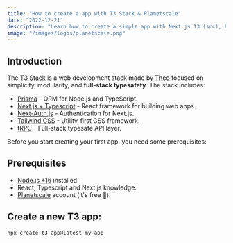 ```yaml
---
title: "How to create a app with T3 Stack & Planetscale"
date: "2022-12-21"
description: "Learn how to create a simple app with Next.js 13 (src), Prisma, Next-Auth.js, Tailwind CSS, tRPC and Planetscale."
image: "/images/logos/planetscale.png"
---
```


## Introduction

The [T3 Stack](https://create.t3.gg/) is a web development stack made by [Theo](https://twitter.com/t3dotgg) focused on simplicity, modularity, and **full-stack typesafety**. The stack includes:

- [Prisma](https://www.prisma.io/) - ORM for Node.js and TypeScript.
- [Next.js + Typescript](https://nextjs.org/) - React framework for building web apps.
- [Next-Auth.js](https://next-auth.js.org/) - Authentication for Next.js.
- [Tailwind CSS](https://tailwindcss.com/) - Utility-first CSS framework.
- [tRPC](https://trpc.io/) - Full-stack typesafe API layer.

Before you start creating your first app, you need some prerequisites:

## Prerequisites

- [Node.js +16](https://nodejs.org/en/) installed.
- React, Typescript and Next.js knowledge.
- [Planetscale](https://planetscale.com/) account (it's free 🚀).

## Create a new T3 app:

```bash showLineNumbers title="multiply.js" {3}
npx create-t3-app@latest my-app
```
